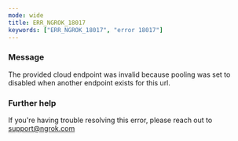 ```yaml
---
mode: wide
title: ERR_NGROK_18017
keywords: ["ERR_NGROK_18017", "error 18017"]
---
```



### Message

The provided cloud endpoint was invalid because pooling was set to disabled when another endpoint exists for this url.

<ErrorDetails />

### Further help

If you're having trouble resolving this error, please reach out to [support@ngrok.com](mailto:support@ngrok.com?subject=Help%20with%20ERR_NGROK_18017)
